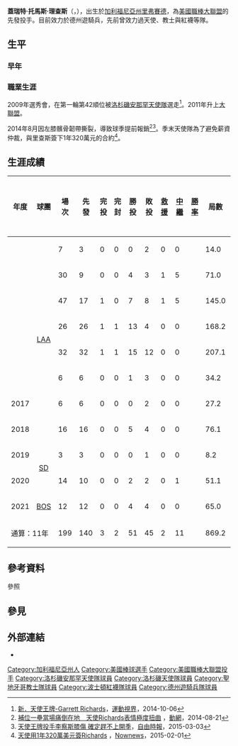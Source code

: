 {{Infobox MLB player|
| name        = 蓋瑞特·理查斯<br/>Garrett Richards
| image       = Garrett Richards on May 17, 2015.jpg
| width       = 
| caption     = 天使時期的理查斯
| team        = 德州遊騎兵
| number      = 43
| position    = 投手
| birthdate   = {{Birth date and age|1988|5|27}}
| birthplace  = {{USA}}[[加利福尼亞州|加利福尼亞州]][[里弗賽德_(加利福尼亞州)|里弗賽德]]
| bats        = 右
| throws      = 右
| debutleague = 美國職棒大聯盟
| debutdate   = 8月10日
| debutyear   = 2011年
| debutteam   = 洛杉磯安那罕天使
| statyear    = 2021年球季
| statleague  = 美國職棒大聯盟
| stat1label  = 勝敗投數
| stat1value  = 54–49
| stat2label  = [[防禦率|防禦率]]
| stat2value  = 3.81
| stat3label  = [[三振|三振]]
| stat3value  = 817
| teams       = <nowiki></nowiki>
* [[洛杉磯天使|洛杉磯天使]]（{{mlby|2011}}–{{mlby|2018}}）
* [[聖地牙哥教士|聖地牙哥教士]]（{{mlby|2019}}–{{mlby|2020}}）
* [[波士頓紅襪|波士頓紅襪]]（{{mlby|2021}}）
* [[德州遊騎兵|德州遊騎兵]]（{{mlby|2022}}–）
| highlights  =
* 2014年6月4日投出完美一局
}}

'''蓋瑞特·托馬斯·理查斯'''（{{lang-en|Garrett Thomas Richards}}，{{bd|1988年|5月27日|catIdx=G}}），出生於[[加利福尼亞州|加利福尼亞州]][[里弗賽德_(加利福尼亞州)|里弗賽德]]，為[[美國職棒大聯盟|美國職棒大聯盟]]的先發投手。目前效力於德州遊騎兵，先前曾效力過天使、教士與紅襪等隊。

== 生平 ==
=== 早年 ===
{{expand section}}

=== 職業生涯 ===
2009年選秀會，在第一輪第42順位被[[洛杉磯安那罕天使|洛杉磯安那罕天使隊]]選走<ref>[https://www.sportsv.net/articles/1950 新．天使王牌-Garrett Richards]，[[運動視界|運動視界]]，2014-10-06</ref>。2011年升上[[大聯盟|大聯盟]]。

2014年8月因左膝髕骨韌帶撕裂，導致球季提前報銷<ref>[http://www.dongtw.com/mlb/mlb-video/20140821/00084386.html 補位一壘當場痛倒在地　天使Richards表情極度扭曲] {{Wayback|url=http://www.dongtw.com/mlb/mlb-video/20140821/00084386.html |date=20161225145736 }}，[[動網|動網]]，2014-08-21</ref><ref>[http://sports.ltn.com.tw/news/breakingnews/1245956 天使王牌投手李察斯膝傷 確定趕不上開季]，[[自由時報|自由時報]]，2015-03-03</ref>。季末天使隊為了避免薪資仲裁，與里查斯簽下1年320萬元的合約<ref>[http://m.nownews.com/news/1591920 天使用1年320萬美元簽Richards] {{Wayback|url=http://m.nownews.com/news/1591920 |date=20161225145445 }}，[[Nownews|Nownews]]，2015-02-01</ref>。

== 生涯成績 ==
{| class="wikitable" style="text-align:center; font-size:small"
|-bgcolor="#efefef"
!年度||球團||場次||先發||完投||完封||勝投||敗投||[[救援|救援]]||[[中繼|中繼]]||[[勝率|勝率]]||局數||被[[安打|安打]]||被[[全壘打|全壘打]]||[[保送|保送]]||[[四壞|四壞]]||[[觸身球|觸身球]]||[[三振|三振]]||失分||[[自責分|自責分]]||[[防禦率|防禦率]]||[[WHIP|WHIP]]
|- align=center
|style="text-align: center;"|{{by2|2011}}
|rowspan="8" style="text-align: center;"|[[洛杉磯天使|LAA]]
|7||3||0||0||0||2||0||0||{{Winning percentage|0|2}}||14.0||16||4||7||0||0||9||11||9||5.79||1.643
|-
|style="text-align: center;"|{{by2|2012}}
|30||9||0||0||4||3||1||5||{{Winning percentage|4|3}}||71.0||77||7||34||1||3||47||46||37||4.69||1.563
|-
|style="text-align: center;"|{{by2|2013}}
|47||17||1||0||7||8||1||5||{{Winning percentage|7|8}}||145.0||151||12||44||4||1||101||73||67||4.16||1.345
|-
|style="text-align: center;"|{{by2|2014}}
|26||26||1||1||13||4||0||0||{{Winning percentage|13|4}}||168.2||124||5||51||1||7||164||51||49||2.61||1.038
|-
|style="text-align: center;"|{{by2|2015}}
|32||32||1||1||15||12||0||0||{{Winning percentage|15|12}}||207.1||181||20||76||2||5||176||94||84||3.65||1.240
|-
|style="text-align: center;"|{{by2|2016}}
|6||6||0||0||1||3||0||0||{{Winning percentage|1|3}}||34.2||31||2||15||1||1||34||16||9||2.34||1.327
|-
|style="text-align: center;"|2017
|6||6||0||0||0||2||0||0||{{Winning percentage|0|2}}||27.2||18||1||7||0||0||27||8||7||2.28||0.904
|-
|style="text-align: center;"|2018
|16||16||0||0||5||4||0||0||{{Winning percentage|5|4}}||76.1||64||11||34||0||1||87||43||31||3.66||1.284
|-
|style="text-align: center;"|2019
|rowspan="2" style="text-align: center;"|[[聖地牙哥教士|SD]]
|3||3||0||0||0||1||0||0||{{Winning percentage|0|1}}||8.2||10||2||6||0||0||11||8||8||8.31||1.846
|-
|style="text-align: center;"|2020
|14||10||0||0||2||2||0||1||{{Winning percentage|2|2|}}||51.1||47||7||17||0||2||46||23||23||4.03||1.247
|-
|style="text-align: center;"|2021
|[[波士頓紅襪|BOS]]||12||12||0||0||4||4||0||0||{{Winning percentage|4|4}}||65.0||67||5||32||0||1||58||30||28||3.88||1.523
|-
!colspan="2"|通算：11年
|199||140||3||2||51||45||2||11||{{Winning percentage|51|45}}||869.2||786||76||323||9||21||760||403||352||3.64||1.275
|}
{{updated|2021年6月6日（美東時間）止}}

== 參考資料 ==
;參照
{{Reflist}}

== 參見 ==
{{Portal box|棒球}}

== 外部連結 ==
{{baseballstats|mlb=572070|espn=30892|br=r/richaga01|fangraphs=sa500789|cube=Garrett-Richards|brm=richar001gar}}
* {{twitter|GRICHARDS26|蓋瑞特·理查斯}}

{{德州遊騎兵隊當前登錄名單}}

{{DEFAULTSORT:Garrett Richards}}
[[Category:加利福尼亞州人|Category:加利福尼亞州人]]
[[Category:美國棒球選手|Category:美國棒球選手]]
[[Category:美國職棒大聯盟投手|Category:美國職棒大聯盟投手]]
[[Category:洛杉磯安那罕天使隊球員|Category:洛杉磯安那罕天使隊球員]]
[[Category:洛杉磯天使隊球員|Category:洛杉磯天使隊球員]]
[[Category:聖地牙哥教士隊球員|Category:聖地牙哥教士隊球員]]
[[Category:波士頓紅襪隊球員|Category:波士頓紅襪隊球員]]
[[Category:德州遊騎兵隊球員|Category:德州遊騎兵隊球員]]